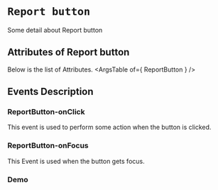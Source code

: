 <!-- Custom-MDX-Documentation.mdx -->

# `Report button`

 
Some detail about Report button


## Attributes of Report button
Below is the list of Attributes.
<ArgsTable of={ ReportButton } /> 

## Events Description

### ReportButton-onClick

This event is used to perform some action when the button is clicked.

### ReportButton-onFocus

This Event is used when the button gets focus.
### Demo

<Canvas>
<Story id="reportbutton--primary" />
</Canvas>

 